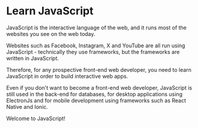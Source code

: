 
# Learn JavaScript

JavaScript is the interactive language of the web, and it runs most of the websites you see on the web today.

Websites such as Facebook, Instagram, X and YouTube are all run using JavaScript - technically they use frameworks, but the frameworks are written in JavaScript.

Therefore, for any prospective front-end web developer, you need to learn JavaScript in order to build interactive web apps. 

Even if you don't want to become a front-end web developer, JavaScript is still used in the back-end for databases, for desktop applications using ElectronJs and for mobile development using frameworks such as React Native and Ionic.

Welcome to JavaScript!